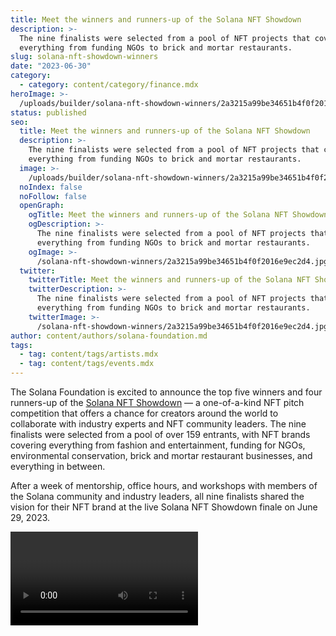 ```yaml
---
title: Meet the winners and runners-up of the Solana NFT Showdown
description: >-
  The nine finalists were selected from a pool of NFT projects that covered
  everything from funding NGOs to brick and mortar restaurants.
slug: solana-nft-showdown-winners
date: "2023-06-30"
category:
  - category: content/category/finance.mdx
heroImage: >-
  /uploads/builder/solana-nft-showdown-winners/2a3215a99be34651b4f0f2016e9ec2d4.jpg?format=webp
status: published
seo:
  title: Meet the winners and runners-up of the Solana NFT Showdown
  description: >-
    The nine finalists were selected from a pool of NFT projects that covered
    everything from funding NGOs to brick and mortar restaurants.
  image: >-
    /uploads/builder/solana-nft-showdown-winners/2a3215a99be34651b4f0f2016e9ec2d4.jpg?format=webp
  noIndex: false
  noFollow: false
  openGraph:
    ogTitle: Meet the winners and runners-up of the Solana NFT Showdown
    ogDescription: >-
      The nine finalists were selected from a pool of NFT projects that covered
      everything from funding NGOs to brick and mortar restaurants.
    ogImage: >-
      /solana-nft-showdown-winners/2a3215a99be34651b4f0f2016e9ec2d4.jpg?format=webp
  twitter:
    twitterTitle: Meet the winners and runners-up of the Solana NFT Showdown
    twitterDescription: >-
      The nine finalists were selected from a pool of NFT projects that covered
      everything from funding NGOs to brick and mortar restaurants.
    twitterImage: >-
      /solana-nft-showdown-winners/2a3215a99be34651b4f0f2016e9ec2d4.jpg?format=webp
author: content/authors/solana-foundation.md
tags:
  - tag: content/tags/artists.mdx
  - tag: content/tags/events.mdx
---
```


The Solana Foundation is excited to announce the top five winners and four runners-up of the [Solana NFT Showdown](https://solana.com/nftshowdown?ref=solana.ghost.io) — a one-of-a-kind NFT pitch competition that offers a chance for creators around the world to collaborate with industry experts and NFT community leaders. The nine finalists were selected from a pool of over 159 entrants, with NFT brands covering everything from fashion and entertainment, funding for NGOs, environmental conservation, brick and mortar restaurant businesses, and everything in between.

After a week of mentorship, office hours, and workshops with members of the Solana community and industry leaders, all nine finalists shared the vision for their NFT brand at the live Solana NFT Showdown finale on June 29, 2023.

<video url="https://youtu.be/7fE-OL_xTnw " />

Thank you to all the teams who submitted projects for the Solana NFT Showdown, and to the judges who had the difficult job of selecting the nine finalists. The roster of judges features more than 20 experts throughout the NFT space including [Meltem Demirors](https://twitter.com/Melt_Dem?ref=solana.ghost.io) of Coinshares, [Josh Ong](https://twitter.com/beijingdou?ref=solana.ghost.io) of Bored Ape Ventures, [Mike Dudas](https://twitter.com/mdudas?ref=solana.ghost.io) of 6th Man Ventures, and more. Projects were evaluated based on several criteria: business acumen, user-centric product thinking, creative direction, innovative use of Solana technology, and real-world application.

### **The winners of the Solana NFT Showdown**

Of the nine finalists, five have been selected as the winners of the Solana NFT Showdown and will receive tickets to the Solana Breakpoint conference, Oct. 30 - Nov. 3, 2023 in Amsterdam.

The winners are, in alphabetical order:

**Alchemy: Battle for Ankhos**

Developed by a team of passionate strategy game players, Alchemy: Battle for Ankhos is a play-to-own, turn-based RPG powered by AI and played entirely in Discord. Alchemy: Battle for Ankos aims to provide players with genuine ownership over in-game assets using NFTs. All characters and items in the game will be mintable as NFTs on Solana, and players will be able to easily trade, rent or sell anything that they earn while playing the game, without any prior knowledge of web3.

**FAST**

FAST (Food and Spaces Together) is a pioneering project with a mission to revolutionize the real estate and food industries in Mexico. The platform combines real estate, food franchising, and customer loyalty incentives into a single model. FAST has the twin goals of providing customers not only with new food experiences in shared physical spaces but also with an attractive loyalty program where they are rewarded for their transactions and interactions across participating franchises. Unique digital collectibles called 'Axos' will act as a gateway into the FAST ecosystem.

**IAM**

IAM aims to bridge the gap between physical fashion and digital identity by integrating e-commerce and blockchain technology. The platform utilizes smart contracts to merge NFTs, personal avatars, and real merchandise, enhancing uniqueness, diversity, and personalization in the PFP landscape. Users can purchase items, which are minted as NFTs and added to their avatar's wardrobe. Through the completion of tasks, users earn "Trait Packs" to further customize their avatars. With an emphasis on user-friendliness, IAM is designed to cater not just to current web3 users, but also those transitioning from web2.

**ID8R**

ID8R is a design app for the web3 ecosystem, with a mission to improve the visual appeal of NFTs on existing social platforms, while also amplifying their reach. ID8R allows collectors to create beautiful, shareable graphics that showcase their favorite NFTs, with plans to integrate AI-enabled features in the future. ID8R also plans to create a new creative studio dedicated to creating designs for Solana NFT collections and onboarding them to ID8R.

**Lupers**

Lupers is an NFT collection and brand built around the narrative of a noble wolf race, offering more than just unique digital collectibles. It presents an immersive universe that blends digital art, blockchain technology, gaming, and interactive storytelling. With a deep, evolving lore, Lupers fosters sustained engagement among collectors and explorers. Future plans include enhancing the storytelling experience via collaborations with game developers. The target audience spans NFT enthusiasts, gamers, and fans of fantasy and mythology.

## **Runners-up**

Four additional teams were chosen to compete in the final round. These runners-up, in alphabetical order, are:

**Blue Punch Buggy (BPB)**

Blue Punch Buggy was founded with a dual mission: to create a sustainable future through recycling, reusing, and repurposing discarded materials, and to encourage education and engagement around blockchain technologies. Recognizing the challenges facing the NFT market, BPB aims to bring digital collectibles to a new audience by turning the concept of digital ownership into something “tangible” for consumers. BPB provides an enriched ownership experience that combines digital assets with physical experiences and products created from repurposed materials.

**Hellbenders Motorcycle Club**

Hellbenders ‘Moral Panic’ is a web3-native, fully on-chain, animated, massively multiplayer mobile game (MMMG). The Hellbenders Motorcycle Club is an outlaw gang of amphibious superheroes on “an epic adventure beyond time, space, and the death-grip of global civilization.” After the game kicks off, players can embark on their journeys, communing with Celestial Guides, partying with Liminal Guides, and achieving their destinies.

**Impact Aid**

Impact Aid is an innovative project that connects NFT collectors with Indian non-governmental organizations (NGOs) via personalized, tech-integrated cards. These cards present real-time data on how contributions are utilized, promoting transparency. The project addresses NGO funding challenges, aims to boost transparency, and encourages networking. Initially focused on India, the model is scalable globally. The NFT cards leverage electronic screens to provide updates and foster a continuous relationship between collectors and NGOs.

**MotionX**

Motion X aims to transform the way we think about merchandise. In a marketplace full of knockoffs and wasteful physical goods, MotionX envisions totally digital “symbolic” merchandise, with easy and secure artwork licensing and verification to protect both creators and collectors. Targeted at fans who want to express themselves but who care about the environment, MotionX will work with creators to produce licensed NFT skins.

Thank you to all who participated, submitted a project, and judged the Solana NFT Showdown. Keep on top of other upcoming events and news in the greater Solana ecosystem by [signing up here.](https://solana.com/newsletter?ref=solana.ghost.io)
